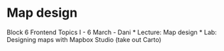 # Map design

Block 6 Frontend Topics I - 6 March - Dani
* Lecture: Map design
* Lab: Designing maps with Mapbox Studio (take out Carto)